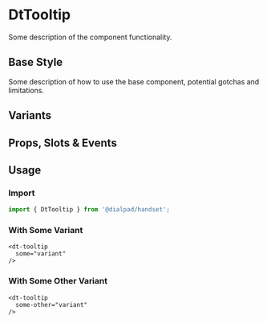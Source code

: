 
# DtTooltip

<Subtitle>
  Some description of the component functionality.
</Subtitle>

## Base Style

Some description of how to use the base component, potential gotchas and limitations.

<Canvas>
  <Story id="<GROUP>-dt-tooltip--default" />
</Canvas>

## Variants

<Canvas>
  <Story id="<GROUP>-dt-tooltip--variants" />
</Canvas>

## Props, Slots & Events

<ArgsTable of={DtTooltip} />

## Usage

### Import

```jsx
import { DtTooltip } from '@dialpad/handset';
```

### With Some Variant

```vue
<dt-tooltip
  some="variant"
/>
```

### With Some Other Variant

```vue
<dt-tooltip
  some-other="variant"
/>
```
